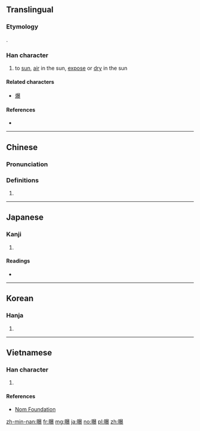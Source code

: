 ==Translingual==

===Etymology===
{{Han compound|日|暴|ls=psc|c1=s|t1=sun|c2=p}}.

===Han character===
{{Han char|rn=72|rad=日|as=15|sn=19|four=66032|canj=AATE|ids=⿰日暴}}

# to [[sun]], [[air]] in the sun, [[expose]] or [[dry]] in the sun

====Related characters====
* [[爆]]

====References====
* {{Han ref|kx=0501.180|dkj=14239|dj=0871.280|hdz=21540.130|uh=66DD|ud=26333|bh=C36E|bd=50030}}

----

==Chinese==
{{zh-forms}}

===Pronunciation===
{{zh-pron
|m=pù
|c=buk6
|mc=y
|oc=y
|ma=
|cat=v
}}

===Definitions===
# {{rfdef|lang=zh}}

----

==Japanese==

===Kanji===
{{ja-kanji|grade=|rs=日15}}

# {{defn|lang=ja|sort=日15}}

====Readings====
* {{ja-readings|on=[[ばく]] (baku)|kun=[[さら]] (sara), [[さらす]] (sarasu)}}

----

==Korean==

===Hanja===
{{ko-hanja|hangeul=[[포]], [[폭]]|eumhun=|rv=po, pok|mr=p'o, p'ok|y=pho, phok}}

# {{defn|lang=ko|sort=日15}}

----

==Vietnamese==

===Han character===
{{vi-readings|rs=日15| hanviet = bộc}}

# {{defn|lang=vi|sort=日15}}

====References====
*[http://nomfoundation.org/common/nom_details.php?codepoint=66dd Nom Foundation]

[[zh-min-nan:曝]]
[[fr:曝]]
[[mg:曝]]
[[ja:曝]]
[[no:曝]]
[[pl:曝]]
[[zh:曝]]